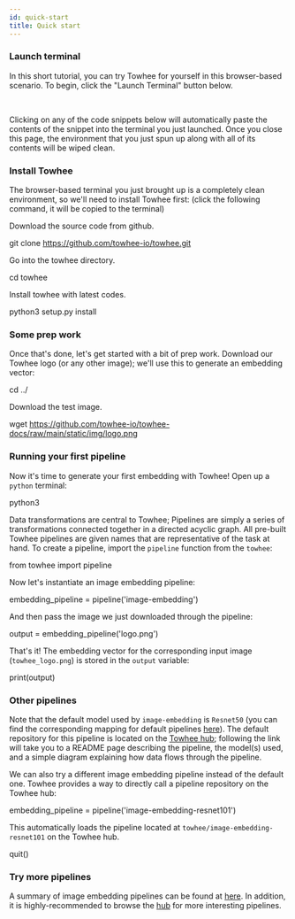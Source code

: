 ```yaml
---
id: quick-start
title: Quick start
---
```



### Launch terminal

In this short tutorial, you can try Towhee for yourself in this browser-based scenario. To begin, click the "Launch Terminal" button below.

<KatacodaBtn /><br />



Clicking on any of the code snippets below will automatically paste the contents of the snippet into the terminal you just launched. Once you close this page, the environment that you just spun up along with all of its contents will be wiped clean.

### Install Towhee

The browser-based terminal you just brought up is a completely clean environment, so we'll need to install Towhee first:
(click the following command, it will be copied to the terminal)

Download the source code from github.

<KatacodaBlock>git clone https://github.com/towhee-io/towhee.git</KatacodaBlock>


Go into the towhee directory.

<KatacodaBlock>cd towhee</KatacodaBlock><br />

Install towhee with latest codes.

<KatacodaBlock>python3 setup.py install</KatacodaBlock><br />


### Some prep work

Once that's done, let's get started with a bit of prep work. Download our Towhee logo (or any other image); we'll use this to generate an embedding vector:

<KatacodaBlock>cd ../</KatacodaBlock><br />

Download the test image.

<KatacodaBlock>wget https://github.com/towhee-io/towhee-docs/raw/main/static/img/logo.png</KatacodaBlock><br />

### Running your first pipeline

Now it's time to generate your first embedding with Towhee! Open up a `python` terminal:

<KatacodaBlock>python3</KatacodaBlock><br />

Data transformations are central to Towhee; Pipelines are simply a series of transformations connected together in a directed acyclic graph. All pre-built Towhee pipelines are given names that are representative of the task at hand. To create a pipeline, import the `pipeline` function from the `towhee`:

<KatacodaBlock>from towhee import pipeline</KatacodaBlock><br />

Now let's instantiate an image embedding pipeline:

<KatacodaBlock>embedding_pipeline = pipeline('image-embedding')</KatacodaBlock><br />

And then pass the image we just downloaded through the pipeline:

<KatacodaBlock>output = embedding_pipeline('logo.png')</KatacodaBlock>

That's it! The embedding vector for the corresponding input image (`towhee_logo.png`) is stored in the `output` variable:

<KatacodaBlock>print(output)</KatacodaBlock><br />

### Other pipelines

Note that the default model used by `image-embedding` is `Resnet50` (you can find the corresponding mapping for default pipelines [here](https://github.com/towhee-io/towhee/blob/main/towhee/__init__.py#L25)). The default repository for this pipeline is located on the [Towhee hub](https://hub.towhee.io/towhee/image-embedding-resnet50); following the link will take you to a README page describing the pipeline, the model(s) used, and a simple diagram explaining how data flows through the pipeline.

We can also try a different image embedding pipeline instead of the default one. Towhee provides a way to directly call a pipeline repository on the Towhee hub:

<KatacodaBlock>
  embedding_pipeline = pipeline('image-embedding-resnet101')
</KatacodaBlock><br />

This automatically loads the pipeline located at `towhee/image-embedding-resnet101` on the Towhee hub.

<KatacodaBlock>quit()</KatacodaBlock><br />

### Try more pipelines

A summary of image embedding pipelines can be found at [here](pipelines/image-embedding). In addition, it is highly-recommended to browse the [hub](https://hub.towhee.io/pipelines) for more interesting pipelines.
